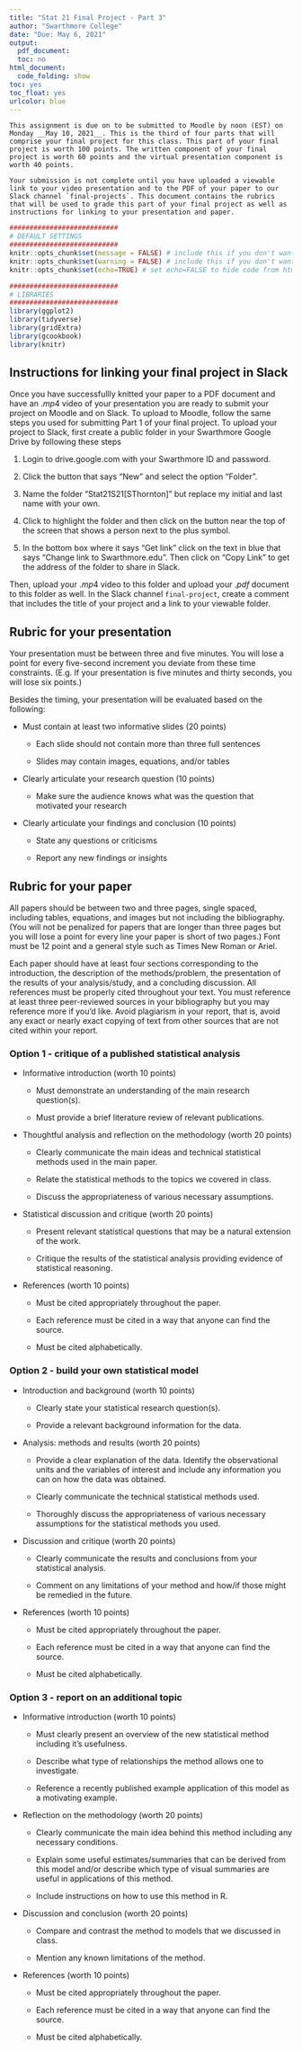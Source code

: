 ```yaml
---
title: "Stat 21 Final Project - Part 3"
author: "Swarthmore College"
date: "Due: May 6, 2021"
output:
  pdf_document: 
  toc: no
html_document:
  code_folding: show
toc: yes
toc_float: yes
urlcolor: blue
---
```


```asis
This assignment is due on to be submitted to Moodle by noon (EST) on Monday __May 10, 2021__. This is the third of four parts that will comprise your final project for this class. This part of your final project is worth 100 points. The written component of your final project is worth 60 points and the virtual presentation component is worth 40 points. 

Your submission is not complete until you have uploaded a viewable link to your video presentation and to the PDF of your paper to our Slack channel `final-projects`. This document contains the rubrics that will be used to grade this part of your final project as well as instructions for linking to your presentation and paper. 
```


```r
###########################
# DEFAULT SETTINGS
###########################
knitr::opts_chunk$set(message = FALSE) # include this if you don't want markdown to knit messages
knitr::opts_chunk$set(warning = FALSE) # include this if you don't want markdown to knit warnings
knitr::opts_chunk$set(echo=TRUE) # set echo=FALSE to hide code from html output

###########################
# LIBRARIES
###########################
library(ggplot2)
library(tidyverse)
library(gridExtra)
library(gcookbook)
library(knitr)
```


## Instructions for linking your final project in Slack

Once you have successfullly knitted your paper to a PDF document and have an $.mp4$ video of your presentation you are ready to submit your project on Moodle and on Slack. To upload to Moodle, follow the same steps you used for submitting Part 1 of your final project. To upload your project to Slack, first create a public folder in your Swarthmore Google Drive by following these steps 

1. Login to drive.google.com with your Swarthmore ID and password.

2. Click the button that says "New" and select the option "Folder".

3. Name the folder "Stat21S21[SThornton]" but replace my initial and last name with your own. 

4. Click to highlight the folder and then click on the button near the top of the screen that shows a person next to the plus symbol. 

5. In the bottom box where it says "Get link" click on the text in blue that says "Change link to Swarthmore.edu". Then click on "Copy Link" to get the address of the folder to share in Slack. 

Then, upload your $.mp4$ video to this folder and upload your $.pdf$ document to this folder as well. In the Slack channel `final-project`, create a comment that includes the title of your project and a link to your viewable folder. 


## Rubric for your presentation 

Your presentation must be between three and five minutes. You will lose a point for every five-second increment you deviate from these time constraints. (E.g. If your presentation is five minutes and thirty seconds, you will lose six points.)

Besides the timing, your presentation will be evaluated based on the following: 

- Must contain at least two informative slides (20 points) 
  
  * Each slide should not contain more than three full sentences 
    
  * Slides may contain images, equations, and/or tables 

- Clearly articulate your research question (10 points)

  * Make sure the audience knows what was the question that motivated your research 

- Clearly articulate your findings and conclusion (10 points)

  * State any questions or criticisms 
  
  * Report any new findings or insights 


## Rubric for your paper 

All papers should be between two and three pages, single spaced, including tables, equations, and images but not including the bibliography. (You will not be penalized for papers that are longer than three pages but you will lose a point for every line your paper is short of two pages.) Font must be 12 point and a general style such as Times New Roman or Ariel. 

Each paper should have at least four sections corresponding to the introduction, the description of the methods/problem, the presentation of the results of your analysis/study, and a concluding discussion. All references must be properly cited throughout your text. You must reference at least three peer-reviewed sources in your bibliography but you may reference more if you'd like. Avoid plagiarism in your report, that is, avoid any exact or nearly exact copying of text from other sources that are not cited within your report.


### Option 1 - critique of a published statistical analysis

- Informative introduction (worth 10 points)

  * Must demonstrate an understanding of the main research question(s). 

  * Must provide a brief literature review of relevant publications.  

- Thoughtful analysis and reflection on the methodology (worth 20 points)

  * Clearly communicate the main ideas and technical statistical methods used in the main paper. 

  * Relate the statistical methods to the topics we covered in class.  

  * Discuss the appropriateness of various necessary assumptions.

- Statistical discussion and critique (worth 20 points)

  * Present relevant statistical questions that may be a natural extension of the work. 

  * Critique the results of the statistical analysis providing evidence of statistical reasoning. 

- References (worth 10 points)

  * Must be cited appropriately throughout the paper. 

  * Each reference must be cited in a way that anyone can find the source. 

  * Must be cited alphabetically. 


### Option 2 - build your own statistical model  

- Introduction and background (worth 10 points)

  * Clearly state your statistical research question(s). 

  * Provide a relevant background information for the data.  

- Analysis: methods and results (worth 20 points)

  * Provide a clear explanation of the data. Identify the observational units and the variables of interest and include any information you can on how the data was obtained.

  * Clearly communicate the technical statistical methods used.

  * Thoroughly discuss the appropriateness of various necessary assumptions for the statistical methods you used.


- Discussion and critique (worth 20 points)

  * Clearly communicate the results and conclusions from your statistical analysis. 
  
  * Comment on any limitations of your method and how/if those might be remedied in the future.

- References (worth 10 points) 

  * Must be cited appropriately throughout the paper. 

  * Each reference must be cited in a way that anyone can find the source.

  * Must be cited alphabetically. 
  
### Option 3 - report on an additional topic 

- Informative introduction (worth 10 points)

  * Must clearly present an overview of the new statistical method including it's usefulness. 
  
  * Describe what type of relationships the method allows one to investigate. 
  
  * Reference a recently published example application of this model as a motivating example. 

- Reflection on the methodology (worth 20 points)

  * Clearly communicate the main idea behind this method including any necessary conditions. 

  * Explain some useful estimates/summaries that can be derived from this model and/or describe which type of visual summaries are useful in applications of this method. 
  
  * Include instructions on how to use this method in R. 

- Discussion and conclusion (worth 20 points)

  * Compare and contrast the method to models that we discussed in class. 

  * Mention any known limitations of the method.  

- References (worth 10 points)

  * Must be cited appropriately throughout the paper. 

  * Each reference must be cited in a way that anyone can find the source. 

  * Must be cited alphabetically. 

